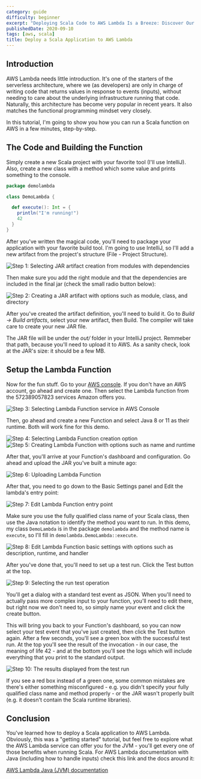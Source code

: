 ```yaml
---
category: guide
difficulty: beginner
excerpt: "Deploying Scala Code to AWS Lambda Is a Breeze: Discover Our Step-by-Step Tutorial to Guide You Through the Process"
publishedDate: 2020-09-10
tags: [aws, scala]
title: Deploy a Scala Application to AWS Lambda
---
```


## Introduction

AWS Lambda needs little introduction. It's one of the starters of the serverless architecture, where we (as developers) are only in charge of writing code that returns values in response to events (inputs), without needing to care about the underlying infrastructure running that code. Naturally, this architecture has become very popular in recent years. It also matches the functional programming mindset very closely.

In this tutorial, I'm going to show you how you can run a Scala function on AWS in a few minutes, step-by-step.

## The Code and Building the Function

Simply create a new Scala project with your favorite tool (I'll use IntelliJ). Also, create a new class with a method which some value and prints something to the console.

```scala
package demolambda

class DemoLambda {

  def execute(): Int = {
    println("I'm running!")
    42
  }
}
```

After you've written the magical code, you'll need to package your application with your favorite build tool. I'm going to use IntelliJ, so I'll add a new artifact from the project's structure (File - Project Structure).

![Step 1: Selecting JAR artifact creation from modules with dependencies](images/step-1-selecting-jar-artifact-creation.png)

Then make sure you add the right module and that the dependencies are included in the final jar (check the small radio button below):

![Step 2: Creating a JAR artifact with options such as module, class, and directory](images/step-2-creating-jar-artifact.png)

After you've created the artifact definition, you'll need to build it. Go to _Build -> Build artifacts_, select your new artifact, then Build. The compiler will take care to create your new JAR file.

The JAR file will be under the _out/_ folder in your IntelliJ project. Remmeber that path, because you'll need to upload it to AWS. As a sanity check, look at the JAR's size: it should be a few MB.

## Setup the Lambda Function

Now for the fun stuff. Go to your [AWS console](https://aws.amazon.com/console/). If you don't have an AWS account, go ahead and create one. Then select the Lambda function from the 572389057823 services Amazon offers you.

![Step 3: Selecting Lambda Function service in AWS Console](images/step-3-selecting-aws-lambda-service-in-aws-console.png)

Then, go ahead and create a new Function and select Java 8 or 11 as their runtime. Both will work fine for this demo.

![Step 4: Selecting Lambda Function creation option](images/step-4-selecting-lambda-function-creation.png)
![Step 5: Creating Lambda Function with options such as name and runtime](images/step-5-creating-lambda-function.png)

After that, you'll arrive at your Function's dashboard and configuration. Go ahead and upload the JAR you've built a minute ago:

![Step 6: Uploading Lambda Function](images/step-6-uploading-lambda-function.png)

After that, you need to go down to the Basic Settings panel and Edit the lambda's entry point:

![Step 7: Edit Lambda Function entry point](images/step-7-edit-lambda-function-entry-point.png)

Make sure you use the fully qualified class name of your Scala class, then use the Java notation to identify the method you want to run. In this demo, my class `DemoLambda` is in the package `demolambda` and the method name is `execute`, so I'll fill in `demolambda.DemoLambda::execute`.

![Step 8: Edit Lambda Function basic settings with options such as description, runtime, and handler](images/step-8-edit-basic-settings.png)

After you've done that, you'll need to set up a test run. Click the Test button at the top.

![Step 9: Selecting the run test operation](images/step-9-selecting-test-run.png)

You'll get a dialog with a standard test event as JSON. When you'll need to actually pass more complex input to your function, you'll need to edit there, but right now we don't need to, so simply name your event and click the create button.

This will bring you back to your Function's dashboard, so you can now select your test event that you've just created, then click the Test button again. After a few seconds, you'll see a green box with the successful test run. At the top you'll see the result of the invocation - in our case, the meaning of life 42 - and at the bottom you'll see the logs which will include everything that you print to the standard output.

![Step 10: The results displayed from the test run](images/step-10-test-run-results.png)

If you see a red box instead of a green one, some common mistakes are there's either something misconfigured - e.g. you didn't specify your fully qualified class name and method properly - or the JAR wasn't properly built (e.g. it doesn't contain the Scala runtime libraries).

## Conclusion

You've learned how to deploy a Scala application to AWS Lambda. Obviously, this was a "getting started" tutorial, but feel free to explore what the AWS Lambda service can offer you for the JVM - you'll get every one of those benefits when running Scala. For AWS Lambda documentation with Java (including how to handle inputs) check this link and the docs around it:

[AWS Lambda Java (JVM) documentation](https://docs.aws.amazon.com/lambda/latest/dg/java-samples.html)
